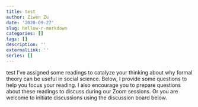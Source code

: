 ```yaml
---
title: test
author: Ziwen Zu
date: '2020-09-27'
slug: hellow-r-markdown
categories: []
tags: []
description: ''
externalLink: ''
series: []
---
```

test I've assigned some readings to catalyze your thinking about why formal theory can be useful in social science. Below, I provide some questions to help you focus your reading. I also encourage you to prepare questions about these readings to discuss during our Zoom sessions. Or you are welcome to initiate discussions using the discussion board below.